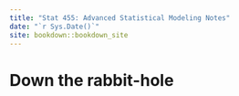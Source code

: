 ```yaml
--- 
title: "Stat 455: Advanced Statistical Modeling Notes"
date: "`r Sys.Date()`"
site: bookdown::bookdown_site
---
```


# Down the rabbit-hole

